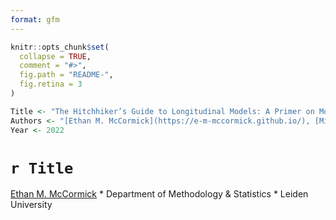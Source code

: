 ```yaml
---
format: gfm
---
```


<!-- README.md is generated from README.qmd. Please edit that file -->

```r
knitr::opts_chunk$set(
  collapse = TRUE,
  comment = "#>",
  fig.path = "README-",
  fig.retina = 3
)

Title <- "The Hitchhiker’s Guide to Longitudinal Models: A Primer on Model Selection for Repeated-Measures Methods"
Authors <- "[Ethan M. McCormick](https://e-m-mccormick.github.io/), [Michelle L. Byrne](https://research.monash.edu/en/persons/michelle-byrne), [John C. Flournoy](https://johnflournoy.science/), [Katheryn L. Mills](http://devbrainlab.org/), & [Jennifer H. Pfiefer](https://dsn.uoregon.edu/)"
Year <- 2022
```

# `r Title`
[Ethan M. McCormick](https://e-m-mccormick.github.io/) \* Department of Methodology \& Statistics \* Leiden University


